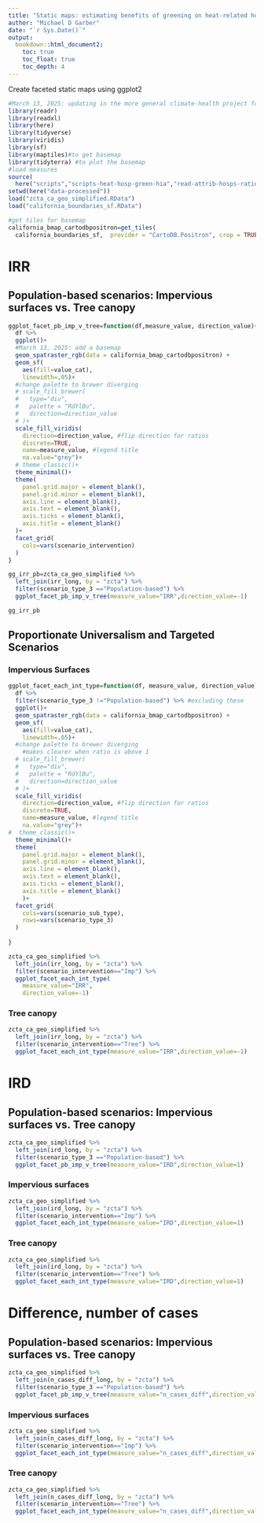 ```yaml
---
title: "Static maps: estimating benefits of greening on heat-related hospitalizations"
author: "Michael D Garber"
date: "`r Sys.Date()`"
output:
  bookdown::html_document2:
    toc: true
    toc_float: true
    toc_depth: 4
---
```


Create faceted static maps using ggplot2

```r
#March 13, 2025: updating in the more general climate-health project folder
library(readr)
library(readxl)
library(here)
library(tidyverse)
library(viridis)
library(sf)
library(maptiles)#to get basemap
library(tidyterra) #to plot the basemap
#load measures
source(
  here("scripts","scripts-heat-hosp-green-hia","read-attrib-hosps-ratios-diffs.R"))
setwd(here("data-processed"))
load("zcta_ca_geo_simplified.RData")
load("california_boundaries_sf.RData")

#get tiles for basemap
california_bmap_cartodbpositron=get_tiles(
  california_boundaries_sf,  provider = "CartoDB.Positron", crop = TRUE)
```



# IRR

## Population-based scenarios: Impervious surfaces vs. Tree canopy
```r
ggplot_facet_pb_imp_v_tree=function(df,measure_value, direction_value){
  df %>% 
  ggplot()+
  #March 13, 2025: add a basemap
  geom_spatraster_rgb(data = california_bmap_cartodbpositron) +
  geom_sf(
    aes(fill=value_cat),
    linewidth=.05)+
  #change palette to brewer diverging
  # scale_fill_brewer(
  #   type="div",
  #   palette = "RdYlBu",
  #   direction=direction_value
  # )+
  scale_fill_viridis(
    direction=direction_value, #flip direction for ratios
    discrete=TRUE,
    name=measure_value, #legend title
    na.value="grey")+
  # theme_classic()+
  theme_minimal()+
  theme(
    panel.grid.major = element_blank(),
    panel.grid.minor = element_blank(),
    axis.line = element_blank(),
    axis.text = element_blank(),
    axis.ticks = element_blank(),
    axis.title = element_blank()
  )+
  facet_grid(
    cols=vars(scenario_intervention)
  )
}

gg_irr_pb=zcta_ca_geo_simplified %>% 
  left_join(irr_long, by = "zcta") %>% 
  filter(scenario_type_3 =="Population-based") %>% 
  ggplot_facet_pb_imp_v_tree(measure_value="IRR",direction_value=-1)

gg_irr_pb
```


## Proportionate Universalism and Targeted Scenarios
### Impervious Surfaces

```r
ggplot_facet_each_int_type=function(df, measure_value, direction_value){
  df %>% 
  filter(scenario_type_3 !="Population-based") %>% #excluding these
  ggplot()+
  geom_spatraster_rgb(data = california_bmap_cartodbpositron) +
  geom_sf(
    aes(fill=value_cat),
    linewidth=.05)+
  #change palette to brewer diverging
    #makes clearer when ratio is above 1
  # scale_fill_brewer(
  #   type="div",
  #   palette = "RdYlBu",
  #   direction=direction_value
  # )+
  scale_fill_viridis(
    direction=direction_value, #flip direction for ratios
    discrete=TRUE,
    name=measure_value, #legend title
    na.value="grey")+
#  theme_classic()+
  theme_minimal()+
  theme(
    panel.grid.major = element_blank(),
    panel.grid.minor = element_blank(),
    axis.line = element_blank(),
    axis.text = element_blank(),
    axis.ticks = element_blank(),
    axis.title = element_blank()
    )+
  facet_grid(
    cols=vars(scenario_sub_type),
    rows=vars(scenario_type_3)
  )
  
}

zcta_ca_geo_simplified %>% 
  left_join(irr_long, by = "zcta") %>% 
  filter(scenario_intervention=="Imp") %>% 
  ggplot_facet_each_int_type(
    measure_value="IRR",
    direction_value=-1)


```

### Tree canopy

```r
zcta_ca_geo_simplified %>% 
  left_join(irr_long, by = "zcta") %>% 
  filter(scenario_intervention=="Tree") %>% 
  ggplot_facet_each_int_type(measure_value="IRR",direction_value=-1)
```

# IRD

## Population-based scenarios: Impervious surfaces vs. Tree canopy

```r
zcta_ca_geo_simplified %>% 
  left_join(ird_long, by = "zcta") %>% 
  filter(scenario_type_3 =="Population-based") %>% 
  ggplot_facet_pb_imp_v_tree(measure_value="IRD",direction_value=1)
```

### Impervious surfaces

```r
zcta_ca_geo_simplified %>% 
  left_join(ird_long, by = "zcta") %>% 
  filter(scenario_intervention=="Imp") %>% 
  ggplot_facet_each_int_type(measure_value="IRD",direction_value=1)
```

### Tree canopy
```r
zcta_ca_geo_simplified %>% 
  left_join(ird_long, by = "zcta") %>% 
  filter(scenario_intervention=="Tree") %>% 
  ggplot_facet_each_int_type(measure_value="IRD",direction_value=1)
```


# Difference, number of cases

## Population-based scenarios: Impervious surfaces vs. Tree canopy

```r
zcta_ca_geo_simplified %>% 
  left_join(n_cases_diff_long, by = "zcta") %>% 
  filter(scenario_type_3 =="Population-based") %>% 
  ggplot_facet_pb_imp_v_tree(measure_value="n_cases_diff",direction_value=1)
```

### Impervious surfaces

```r
zcta_ca_geo_simplified %>% 
  left_join(n_cases_diff_long, by = "zcta") %>% 
  filter(scenario_intervention=="Imp") %>% 
  ggplot_facet_each_int_type(measure_value="n_cases_diff",direction_value=1)
```

### Tree canopy
```r
zcta_ca_geo_simplified %>% 
  left_join(n_cases_diff_long, by = "zcta") %>% 
  filter(scenario_intervention=="Tree") %>% 
  ggplot_facet_each_int_type(measure_value="n_cases_diff",direction_value=1)
```

